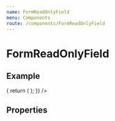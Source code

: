 ```yaml
---
name: FormReadOnlyField
menu: Components
route: /components/FormReadOnlyField
---
```



# FormReadOnlyField

## Example

<Playground>
  <Form
    render={() => {
      return (
        <FormReadOnlyField
          icon="extension"
          name="fieldName"
          label="Field Label"value="This value serves only for reading purposes"
        />
      );
    }}
  />
</Playground>

## Properties

<Props of={FormReadOnlyField}/>